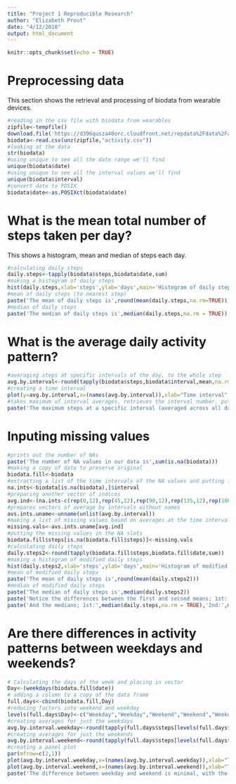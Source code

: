 ```yaml
---
title: "Project 1 Reproducible Research"
author: "Elizabeth Prout"
date: "4/12/2018"
output: html_document
---
```


```r
knitr::opts_chunk$set(echo = TRUE)
```

# Preprocessing data

This section shows the retrieval and processing of biodata from wearable devices.

```r
#reading in the csv file with biodata from wearables
zipfile<-tempfile()
download.file('https://d396qusza40orc.cloudfront.net/repdata%2Fdata%2Factivity.zip',zipfile)
biodata<-read.csv(unz(zipfile,"activity.csv"))
#looking at the data
str(biodata)
#using unique to see all the date range we'll find
unique(biodata$date)
#using unique to see all the interval values we'll find
unique(biodata$interval)
#convert date to POSIX
biodata$date<-as.POSIXct(biodata$date)
```
# What is the mean total number of steps taken per day?

This shows a histogram, mean and median of steps each day.

```r
#calculating daily steps
daily.steps<-tapply(biodata$steps,biodata$date,sum)
#making a histogram of daily steps
hist(daily.steps,xlab='steps',ylab='days',main='Histogram of daily steps')
#mean of daily steps (to nearest step)
paste('The mean of daily steps is',round(mean(daily.steps,na.rm=TRUE)))
#median of daily steps
paste('The median of daily steps is',median(daily.steps,na.rm = TRUE))
```

# What is the average daily activity pattern?

```r

#averaging steps at specific intervals of the day, to the whole step
avg.by.interval<-round(tapply(biodata$steps,biodata$interval,mean,na.rm=TRUE))
#creating a time interval
plot(y=avg.by.interval,x=(names(avg.by.interval)),xlab="Time interval",ylab="Steps",type='l',main='Step patterns throughout the day') 
#takes maximum of interval averages, retrieves the interval number, puts it in a sentence
paste('The maximum steps at a specific interval (averaged across all days) is',max(avg.by.interval),'at interval',names(avg.by.interval[avg.by.interval==max(avg.by.interval)]))
```

# Inputing missing values

```r
#prints out the number of NAs
paste('The number of NA values in our data is',sum(is.na(biodata)))
#making a copy of data to preserve original
biodata.fill<-biodata
#extracting a list of the time intervals of the NA values and putting in a vector
na.ints<-biodata[is.na(biodata),]$interval
#preparing another vector of indices
avg.ind<-(na.ints-c(rep(0,12),rep(45,12),rep(90,12),rep(135,12),rep(180,12),rep(225,12),rep(270,12),rep(315,12),rep(360,12),rep(405,12),rep(450,12),rep(495,12),rep(540,12),rep(585,12),rep(630,12),rep(675,12),rep(720,12),rep(765,12),rep(810,12),rep(855,12),rep(900,12),rep(945,12),rep(990,12),rep(1035,12)))/5+1
#prepares vectors of average by intervals without names
avs.ints.uname<-unname(unlist(avg.by.interval))
#making a list of missing values based on averages at the time interval /5+1 is to get index
missing.vals<-avs.ints.uname[avg.ind]
#putting the missing values in the NA slots
biodata.fill$steps[is.na(biodata.fill$steps)]<-missing.vals
#calculating daily steps
daily.steps2<-round(tapply(biodata.fill$steps,biodata.fill$date,sum))
#making a histogram of modified daily steps
hist(daily.steps2,xlab='steps',ylab='days',main='Histogram of modified daily steps')
#mean of modified daily steps
paste('The mean of daily steps is',round(mean(daily.steps2)))
#median of modified daily steps
paste('The median of daily steps is',median(daily.steps2))
paste('Notice the differences between the first and second means; 1st:',round(mean(daily.steps,na.rm = TRUE)),'2nd:',round(mean(daily.steps2)))
paste('And the medians; 1st:',median(daily.steps,na.rm = TRUE),'2nd:',median(daily.steps2))
```

# Are there differences in activity patterns between weekdays and weekends?


```r
# Calculating the days of the week and placing in vector
Day<-(weekdays(biodata.fill$date))
# adding a column to a copy of the data frame
full.days<-cbind(biodata.fill,Day)
#reducing factors into weekend and weekday
levels(full.days$Day)<-c("Weekday","Weekday","Weekend","Weekend","Weekday","Weekday","Weekday")
#creating averages for just the weekdays
avg.by.interval.weekday<-round(tapply(full.days$steps[levels(full.days$Day)=='Weekday'],full.days$interval[levels(full.days$Day)=='Weekday'],mean))
#creating averages for just the weekends
avg.by.interval.weekend<-round(tapply(full.days$steps[levels(full.days$Day)=='Weekend'],full.days$interval[levels(full.days$Day)=='Weekend'],mean))
#creating a panel plot
par(mfrow=c(2,1))
plot(avg.by.interval.weekday,x=(names(avg.by.interval.weekday)),xlab="Time interval",ylab="Steps",type='l',main='Step patterns throughout the weekday')
plot(avg.by.interval.weekend,x=(names(avg.by.interval.weekend)),xlab="Time interval",ylab="Steps",type='l',main='Step patterns throughout the weekend')
paste('The difference between weekday and weekend is minimal, with the absolute largest difference on any one interval being',max(abs(avg.by.interval.weekend-avg.by.interval.weekday)),'steps and the total absolute difference being',sum(abs(avg.by.interval.weekend-avg.by.interval.weekday)))
```

